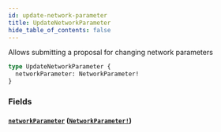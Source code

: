 ```yaml
---
id: update-network-parameter
title: UpdateNetworkParameter
hide_table_of_contents: false
---
```



Allows submitting a proposal for changing network parameters

```graphql
type UpdateNetworkParameter {
  networkParameter: NetworkParameter!
}
```


### Fields

#### [`networkParameter`](#) ([`NetworkParameter!`](/docs/testnet/graphql/objects/network-parameter))






